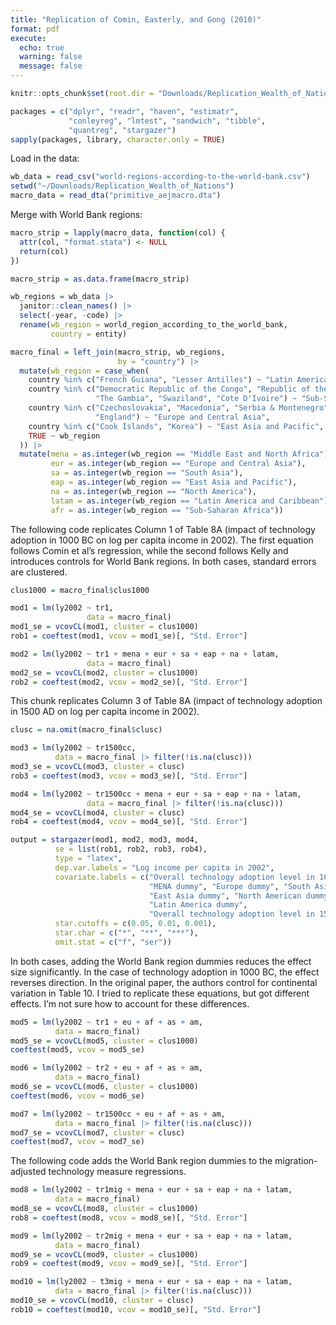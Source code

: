```yaml
---
title: "Replication of Comin, Easterly, and Gong (2010)"
format: pdf
execute:
  echo: true
  warning: false
  message: false
---
```


```r
knitr::opts_chunk$set(root.dir = "Downloads/Replication_Wealth_of_Nations")
```

```r
packages = c("dplyr", "readr", "haven", "estimatr", 
             "conleyreg", "lmtest", "sandwich", "tibble",
             "quantreg", "stargazer")
sapply(packages, library, character.only = TRUE)
```

Load in the data:

```r
wb_data = read_csv("world-regions-according-to-the-world-bank.csv")
setwd("~/Downloads/Replication_Wealth_of_Nations")
macro_data = read_dta("primitive_aejmacro.dta")
```

Merge with World Bank regions:

```r
macro_strip = lapply(macro_data, function(col) {
  attr(col, "format.stata") <- NULL
  return(col)
})

macro_strip = as.data.frame(macro_strip)

wb_regions = wb_data |> 
  janitor::clean_names() |>
  select(-year, -code) |>
  rename(wb_region = world_region_according_to_the_world_bank,
         country = entity)

macro_final = left_join(macro_strip, wb_regions,
                        by = "country") |>
  mutate(wb_region = case_when(
    country %in% c("French Guiana", "Lesser Antilles") ~ "Latin American and Caribbean",
    country %in% c("Democratic Republic of the Congo", "Republic of the Congo", 
                   "The Gambia", "Swaziland", "Cote D'Ivoire") ~ "Sub-Saharan Africa",
    country %in% c("Czechoslovakia", "Macedonia", "Serbia & Montenegro",
                   "England") ~ "Europe and Central Asia",
    country %in% c("Cook Islands", "Korea") ~ "East Asia and Pacific",
    TRUE ~ wb_region
  )) |> 
  mutate(mena = as.integer(wb_region == "Middle East and North Africa"),
         eur = as.integer(wb_region == "Europe and Central Asia"),
         sa = as.integer(wb_region == "South Asia"),
         eap = as.integer(wb_region == "East Asia and Pacific"),
         na = as.integer(wb_region == "North America"),
         latam = as.integer(wb_region == "Latin America and Caribbean"),
         afr = as.integer(wb_region == "Sub-Saharan Africa"))
```

The following code replicates Column 1 of Table 8A (impact of technology
adoption in 1000 BC on log per capita income in 2002). The first equation follows 
Comin et al's regression, while the second follows Kelly and introduces controls
for World Bank regions. In both cases, standard errors are clustered.

```r
clus1000 = macro_final$clus1000

mod1 = lm(ly2002 ~ tr1, 
                 data = macro_final)
mod1_se = vcovCL(mod1, cluster = clus1000)
rob1 = coeftest(mod1, vcov = mod1_se)[, "Std. Error"]

mod2 = lm(ly2002 ~ tr1 + mena + eur + sa + eap + na + latam,
                 data = macro_final)
mod2_se = vcovCL(mod2, cluster = clus1000)
rob2 = coeftest(mod2, vcov = mod2_se)[, "Std. Error"]
```

This chunk replicates Column 3 of Table 8A (impact of technology
adoption in 1500 AD on log per capita income in 2002).

```r
clusc = na.omit(macro_final$clusc)

mod3 = lm(ly2002 ~ tr1500cc,
          data = macro_final |> filter(!is.na(clusc)))
mod3_se = vcovCL(mod3, cluster = clusc)
rob3 = coeftest(mod3, vcov = mod3_se)[, "Std. Error"]

mod4 = lm(ly2002 ~ tr1500cc + mena + eur + sa + eap + na + latam,
                 data = macro_final |> filter(!is.na(clusc)))
mod4_se = vcovCL(mod4, cluster = clusc)
rob4 = coeftest(mod4, vcov = mod4_se)[, "Std. Error"]

output = stargazer(mod1, mod2, mod3, mod4,
          se = list(rob1, rob2, rob3, rob4),
          type = "latex",
          dep.var.labels = "Log income per capita in 2002",
          covariate.labels = c("Overall technology adoption level in 1000 BC",
                               "MENA dummy", "Europe dummy", "South Asia dummy",
                               "East Asia dummy", "North American dummy",
                               "Latin America dummy",
                               "Overall technology adoption level in 1500 AD"),
          star.cutoffs = c(0.05, 0.01, 0.001),
          star.char = c("*", "**", "***"),
          omit.stat = c("f", "ser"))
```

In both cases, adding the World Bank region dummies reduces the effect size
significantly. In the case of technology adoption in 1000 BC, the effect
reverses direction. In the original paper, the authors control for continental
variation in Table 10. I tried to replicate these equations, but got different
effects. I'm not sure how to account for these differences. 

```r
mod5 = lm(ly2002 ~ tr1 + eu + af + as + am,
          data = macro_final)
mod5_se = vcovCL(mod5, cluster = clus1000)
coeftest(mod5, vcov = mod5_se)

mod6 = lm(ly2002 ~ tr2 + eu + af + as + am,
          data = macro_final)
mod6_se = vcovCL(mod6, cluster = clus1000)
coeftest(mod6, vcov = mod6_se)

mod7 = lm(ly2002 ~ tr1500cc + eu + af + as + am,
          data = macro_final |> filter(!is.na(clusc)))
mod7_se = vcovCL(mod7, cluster = clusc)
coeftest(mod7, vcov = mod7_se)
```

The following code adds the World Bank region dummies to the migration-adjusted
technology measure regressions.

```r
mod8 = lm(ly2002 ~ tr1mig + mena + eur + sa + eap + na + latam,
          data = macro_final)
mod8_se = vcovCL(mod8, cluster = clus1000)
rob8 = coeftest(mod8, vcov = mod8_se)[, "Std. Error"]

mod9 = lm(ly2002 ~ tr2mig + mena + eur + sa + eap + na + latam,
          data = macro_final)
mod9_se = vcovCL(mod9, cluster = clus1000)
rob9 = coeftest(mod9, vcov = mod9_se)[, "Std. Error"]

mod10 = lm(ly2002 ~ t3mig + mena + eur + sa + eap + na + latam,
          data = macro_final |> filter(!is.na(clusc)))
mod10_se = vcovCL(mod10, cluster = clusc)
rob10 = coeftest(mod10, vcov = mod10_se)[, "Std. Error"]
```




